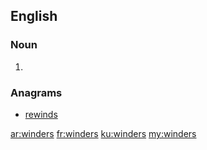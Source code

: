==English==

===Noun===
{{head|en|noun plural form}}

# {{plural of|winder|lang=en}}

===Anagrams===
* [[rewinds#English|rewinds]]

[[ar:winders]]
[[fr:winders]]
[[ku:winders]]
[[my:winders]]